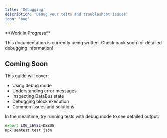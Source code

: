 ---
title: 'Debugging'
description: 'Debug your tests and troubleshoot issues'
icon: 'bug'
---

<Warning>
  **Work in Progress**

  This documentation is currently being written. Check back soon for detailed debugging information!
</Warning>

## Coming Soon

This guide will cover:

- Using debug mode
- Understanding error messages
- Inspecting DataBus state
- Debugging block execution
- Common issues and solutions

In the meantime, try running tests with debug mode to see detailed output:

```bash
export LOG_LEVEL=DEBUG
npx semtest test.json
```

